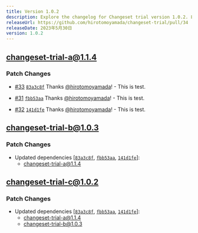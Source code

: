 ```yaml
---
title: Version 1.0.2
description: Explore the changelog for Changeset trial version 1.0.2. Learn about the latest features, bug fixes, and improvements.
releaseUrl: https://github.com/hirotomoyamada/changeset-trial/pull/34
releaseDate: 2023年5月30日
version: 1.0.2
---
```


## changeset-trial-a@1.1.4

### Patch Changes

-   [#33](https://github.com/hirotomoyamada/changeset-trial/pull/33) [`83a3c8f`](https://github.com/hirotomoyamada/changeset-trial/commit/83a3c8fcfc19e48bacb6b3bed1696fadc57371e3) Thanks [@hirotomoyamada](https://github.com/hirotomoyamada)! - This is test.

-   [#31](https://github.com/hirotomoyamada/changeset-trial/pull/31) [`fbb53aa`](https://github.com/hirotomoyamada/changeset-trial/commit/fbb53aa2eb77e9104c5f1ab7cb9f613114824907) Thanks [@hirotomoyamada](https://github.com/hirotomoyamada)! - This is test.

-   [#32](https://github.com/hirotomoyamada/changeset-trial/pull/32) [`141d1fe`](https://github.com/hirotomoyamada/changeset-trial/commit/141d1fe9e79c37985917d78c1f0b4dfbfd5a8c46) Thanks [@hirotomoyamada](https://github.com/hirotomoyamada)! - This is test.

## changeset-trial-b@1.0.3

### Patch Changes

-   Updated dependencies \[[`83a3c8f`](https://github.com/hirotomoyamada/changeset-trial/commit/83a3c8fcfc19e48bacb6b3bed1696fadc57371e3), [`fbb53aa`](https://github.com/hirotomoyamada/changeset-trial/commit/fbb53aa2eb77e9104c5f1ab7cb9f613114824907), [`141d1fe`](https://github.com/hirotomoyamada/changeset-trial/commit/141d1fe9e79c37985917d78c1f0b4dfbfd5a8c46)]:
    -   changeset-trial-a@1.1.4

## changeset-trial-c@1.0.2

### Patch Changes

-   Updated dependencies \[[`83a3c8f`](https://github.com/hirotomoyamada/changeset-trial/commit/83a3c8fcfc19e48bacb6b3bed1696fadc57371e3), [`fbb53aa`](https://github.com/hirotomoyamada/changeset-trial/commit/fbb53aa2eb77e9104c5f1ab7cb9f613114824907), [`141d1fe`](https://github.com/hirotomoyamada/changeset-trial/commit/141d1fe9e79c37985917d78c1f0b4dfbfd5a8c46)]:
    -   changeset-trial-a@1.1.4
    -   changeset-trial-b@1.0.3
